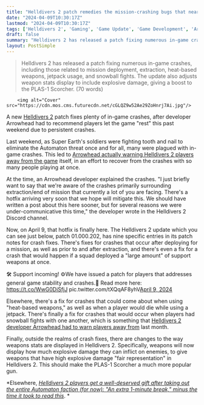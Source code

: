 ```yaml
---
title: "Helldivers 2 patch remedies the mission-crashing bugs that nearly derailed the Automaton war effort's finale, just in time for the next Major Order"
date: "2024-04-09T10:30:17Z"
lastmod: "2024-04-09T10:30:17Z"
tags: ['Helldivers 2', 'Gaming', 'Game Update', 'Game Development', 'Arrowhead Game Studios', 'PC Gaming']
draft: false
summary: "Helldivers 2 has released a patch fixing numerous in-game crashes, including those related to mission deployment, extraction, heat-based weapons, jetpack usage, and snowball fights. The update also adjusts weapon stats display to include explosive damage, giving a boost to the PLAS-1 Scorcher. (70 words)"
layout: PostSimple
---
```

> Helldivers 2 has released a patch fixing numerous in-game crashes, including those related to mission deployment, extraction, heat-based weapons, jetpack usage, and snowball fights. The update also adjusts weapon stats display to include explosive damage, giving a boost to the PLAS-1 Scorcher. (70 words)


        <img alt="Cover" src="https://cdn.mos.cms.futurecdn.net/cGLQZ9w52Ae29ZoHnrj7Ai.jpg"/>
        
A new [Helldivers 2](https://www.gamesradar.com/helldivers-2-guide/) patch fixes plenty of in-game crashes, after developer Arrowhead had to recommend players let the game "rest" this past weekend due to persistent crashes.

Last weekend, as Super Earth's soldiers were fighting tooth and nail to eliminate the Automaton threat once and for all, many were plagued with in-game crashes. This led to [Arrowhead actually warning Helldivers 2 players away from the game](https://www.gamesradar.com/helldivers-2-dev-recommends-letting-the-game-rest-to-fix-frequent-crashes-as-over-230000-divers-fight-to-squash-the-automatons-this-weekend/) itself, in an effort to recover from the crashes with so many people playing at once. 

At the time, an Arrowhead developer explained the crashes. "I just briefly want to say that we're aware of the crashes primarily surrounding extraction/end of mission that currently a lot of you are facing. There's a hotfix arriving very soon that we hope will mitigate this. We should have written a post about this here sooner, but for several reasons we were under-communicative this time," the developer wrote in the Helldivers 2 Discord channel.

Now, on April 9, that hotfix is finally here. The Helldivers 2 update which you can see just below, patch 01.000.202, has nine specific entries in its patch notes for crash fixes. There's fixes for crashes that occur after deploying for a mission, as well as prior to and after extraction, and there's even a fix for a crash that would happen if a squad deployed a "large amount" of support weapons at once.

🛠 Support incoming! ⚙We have issued a patch for players that addresses general game stability and crashes.🔗 Read more here: https://t.co/WwG0DiSfjJ pic.twitter.com/tXQqAF8yhV[April 9, 2024](https://twitter.com/helldivers2/status/1777624345562566957)

Elsewhere, there's a fix for crashes that could come about when using "heat-based weapons," as well as when a player would die while using a jetpack. There's finally a fix for crashes that would occur when players had snowball fights with one another, which is something that [Helldivers 2 developer Arrowhead had to warn players away from](https://www.gamesradar.com/helldivers-2-brought-to-its-knees-by-snow-as-devs-tell-players-to-stop-having-game-crashing-snowball-fights/) last month. 

Finally, outside the realms of crash fixes, there are changes to the way weapons stats are displayed in Helldivers 2. Specifically, weapons will now display how much explosive damage they can inflict on enemies, to give weapons that have high explosive damage "fair representation" in Helldivers 2. This should make the PLAS-1 Scorcher a much more popular gun.

*Elsewhere, *[<em>Helldivers 2 players get a well-deserved gift after taking out the entire Automaton faction (for now): "An extra 1-minute break," minus the time it took to read this</em>](https://www.gamesradar.com/helldivers-2-players-get-a-well-deserved-gift-after-taking-out-the-entire-automaton-faction-for-now-an-extra-1-minute-break-minus-the-time-it-took-to-read-this/)*. *
        